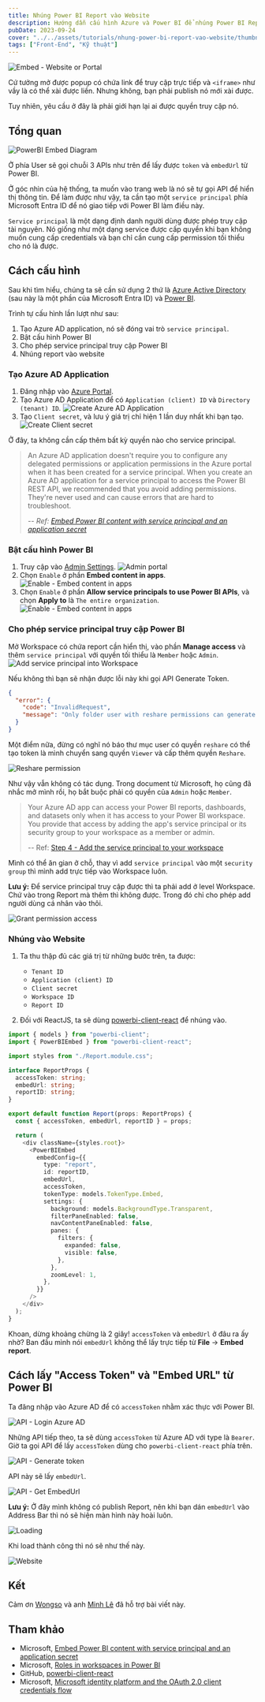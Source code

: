 ```yaml
---
title: Nhúng Power BI Report vào Website
description: Hướng dẫn cấu hình Azure và Power BI để nhúng Power BI Report vào Website
pubDate: 2023-09-24
cover: "../../assets/tutorials/nhung-power-bi-report-vao-website/thumbnail.png"
tags: ["Front-End", "Kỹ thuật"]
---
```


![Embed - Website or Portal](../../assets/tutorials/nhung-power-bi-report-vao-website/embed-website-or-portal.png)

Cứ tưởng mở được popup có chứa link để truy cập trực tiếp và `<iframe>` như vầy là có thể xài được liền. Nhưng không, bạn phải publish nó mới xài được.

Tuy nhiên, yêu cầu ở đây là phải giới hạn lại ai được quyền truy cập nó.

## Tổng quan

![PowerBI Embed Diagram](../../assets/tutorials/nhung-power-bi-report-vao-website/powerBI-embed-diagram.png)

Ở phía User sẽ gọi chuỗi 3 APIs như trên để lấy được `token` và `embedUrl` từ Power BI.

Ở góc nhìn của hệ thống, ta muốn vào trang web là nó sẽ tự gọi API để hiển thị thông tin. Để làm được như vậy, ta cần tạo một `service principal` phía Microsoft Entra ID để nó giao tiếp với Power BI làm điều này.

`Service principal` là một dạng định danh người dùng được phép truy cập tài nguyên. Nó giống như một dạng service được cấp quyền khi bạn không muốn cung cấp credentials và bạn chỉ cần cung cấp permission tối thiểu cho nó là được.

## Cách cấu hình

Sau khi tìm hiểu, chúng ta sẽ cần sử dụng 2 thứ là [Azure Active Directory](https://azure.microsoft.com/en-us/products/active-directory) (sau này là một phần của Microsoft Entra ID) và [Power BI](https://powerbi.microsoft.com/en-us/what-is-power-bi/).

Trình tự cấu hình lần lượt như sau:

1. Tạo Azure AD application, nó sẽ đóng vai trò `service principal`.
2. Bật cấu hình Power BI
3. Cho phép service principal truy cập Power BI
4. Nhúng report vào website

### Tạo Azure AD Application

1. Đăng nhập vào [Azure Portal](https://portal.azure.com/).
2. Tạo Azure AD Application để có `Application (client) ID` và `Directory (tenant) ID`.
   ![Create Azure AD Application](../../assets/tutorials/nhung-power-bi-report-vao-website/create-azure-ad-application.png)
3. Tạo `Client secret`, và lưu ý giá trị chỉ hiện 1 lần duy nhất khi bạn tạo.
   ![Create Client secret](../../assets/tutorials/nhung-power-bi-report-vao-website/create-client-secret.png)

Ở đây, ta không cần cấp thêm bất kỳ quyền nào cho service principal.

> An Azure AD application doesn't require you to configure any delegated permissions or application permissions in the Azure portal when it has been created for a service principal. When you create an Azure AD application for a service principal to access the Power BI REST API, we recommended that you avoid adding permissions. They're never used and can cause errors that are hard to troubleshoot.
>
> -- <cite>Ref: [Embed Power BI content with service principal and an application secret](https://learn.microsoft.com/en-us/power-bi/developer/embedded/embed-service-principal#step-4---add-the-service-principal-to-your-workspace)</cite>

### Bật cấu hình Power BI

1. Truy cập vào [Admin Settings](https://app.powerbi.com/admin-portal/tenantSettings?experience=power-bi).
   ![Admin portal](../../assets/tutorials/nhung-power-bi-report-vao-website/powerbi-admin-portal.png)
2. Chọn `Enable` ở phần <strong>Embed content in apps</strong>.
   ![Enable - Embed content in apps](../../assets/tutorials/nhung-power-bi-report-vao-website/enable-embed.png)
3. Chọn `Enable` ở phần <strong>Allow service principals to use Power BI APIs</strong>, và chọn <strong>Apply to</strong> là `The entire organization`.
   ![Enable - Embed content in apps](../../assets/tutorials/nhung-power-bi-report-vao-website/enable-allow-service-principal.png)

### Cho phép service principal truy cập Power BI

Mở Workspace có chứa report cần hiển thị, vào phần <strong>Manage access</strong> và thêm `service principal` với quyền tối thiểu là `Member` hoặc `Admin`.
![Add service principal into Workspace](../../assets/tutorials/nhung-power-bi-report-vao-website/add-service-principal-into-workspace.png)

Nếu không thì bạn sẽ nhận được lỗi này khi gọi API Generate Token.

```json
{
  "error": {
    "code": "InvalidRequest",
    "message": "Only folder user with reshare permissions can generate embed token"
  }
}
```

Một điểm nữa, đừng có nghĩ nó báo thư mục user có quyền `reshare` có thể tạo token là mình chuyển sang quyền `Viewer` và cấp thêm quyền `Reshare`.

![Reshare permission](../../assets/tutorials/nhung-power-bi-report-vao-website/reshare-permission.png)

Như vậy vẫn không có tác dụng. Trong document từ Microsoft, họ cũng đã nhắc mở mình rồi, họ bắt buộc phải có quyền của `Admin` hoặc `Member`.

> Your Azure AD app can access your Power BI reports, dashboards, and datasets only when it has access to your Power BI workspace. You provide that access by adding the app's service principal or its security group to your workspace as a member or admin.
>
> -- Ref: [Step 4 - Add the service principal to your workspace](https://learn.microsoft.com/en-us/power-bi/developer/embedded/embed-service-principal#step-4---add-the-service-principal-to-your-workspace)

Mình có thể ăn gian ở chỗ, thay vì add `service principal` vào một `security group` thì mình add trực tiếp vào Workspace luôn.

<strong className="text-red-500">Lưu ý:</strong> Để service principal truy cập được
thì ta phải add ở level Workspace. Chứ vào trong Report mà thêm thì không được. Trong
đó chỉ cho phép add người dùng cá nhân vào thôi.

![Grant permission access](../../assets/tutorials/nhung-power-bi-report-vao-website/manage-access-grant-permission-access.png)

### Nhúng vào Website

1. Ta thu thập đủ các giá trị từ những bước trên, ta được:

   - `Tenant ID`
   - `Application (client) ID`
   - `Client secret`
   - `Workspace ID`
   - `Report ID`

2. Đối với ReactJS, ta sẽ dùng [powerbi-client-react](https://github.com/microsoft/powerbi-client-react) để nhúng vào.

```typescript
import { models } from "powerbi-client";
import { PowerBIEmbed } from "powerbi-client-react";

import styles from "./Report.module.css";

interface ReportProps {
  accessToken: string;
  embedUrl: string;
  reportID: string;
}

export default function Report(props: ReportProps) {
  const { accessToken, embedUrl, reportID } = props;

  return (
    <div className={styles.root}>
      <PowerBIEmbed
        embedConfig={{
          type: "report",
          id: reportID,
          embedUrl,
          accessToken,
          tokenType: models.TokenType.Embed,
          settings: {
            background: models.BackgroundType.Transparent,
            filterPaneEnabled: false,
            navContentPaneEnabled: false,
            panes: {
              filters: {
                expanded: false,
                visible: false,
              },
            },
            zoomLevel: 1,
          },
        }}
      />
    </div>
  );
}
```

Khoan, dừng khoảng chừng là 2 giây! `accessToken` và `embedUrl` ở đâu ra ấy nhờ? Ban đầu mình nói `embedUrl` không thể lấy trực tiếp từ <strong>File</strong> -> <strong>Embed report</strong>.

## Cách lấy "Access Token" và "Embed URL" từ Power BI

Ta đăng nhập vào Azure AD để có `accessToken` nhằm xác thực với Power BI.

![API - Login Azure AD](../../assets/tutorials/nhung-power-bi-report-vao-website/api-login-azure-ad.png)

Những API tiếp theo, ta sẽ dùng `accessToken` từ Azure AD với type là `Bearer`. Giờ ta gọi API để lấy `accessToken` dùng cho `powerbi-client-react` phía trên.

![API - Generate token](../../assets/tutorials/nhung-power-bi-report-vao-website/api-generate-token.png)

API này sẽ lấy `embedUrl`.

![API - Get EmbedUrl](../../assets/tutorials/nhung-power-bi-report-vao-website/api-get-embed-url.png)

<strong className="text-red-500">Lưu ý:</strong> Ở đây mình không có publish Report,
nên khi bạn dán `embedUrl` vào Address Bar thì nó sẽ hiện màn hình này hoài luôn.

![Loading](../../assets/tutorials/nhung-power-bi-report-vao-website/powerbi-loading.png)

Khi load thành công thì nó sẽ như thế này.

![Website](../../assets/tutorials/nhung-power-bi-report-vao-website/result.png)

## Kết

Cảm ơn [Wongso](https://www.linkedin.com/in/wswijaya) và anh [Minh Lê](https://www.linkedin.com/in/minh-le-69468541) đã hỗ trợ bài viết này.

## Tham khảo

- Microsoft, [Embed Power BI content with service principal and an application secret](https://learn.microsoft.com/en-us/power-bi/developer/embedded/embed-service-principal)
- Microsoft, [Roles in workspaces in Power BI](https://learn.microsoft.com/en-us/power-bi/collaborate-share/service-roles-new-workspaces)
- GitHub, [powerbi-client-react](https://github.com/microsoft/powerbi-client-react)
- Microsoft, [Microsoft identity platform and the OAuth 2.0 client credentials flow](https://learn.microsoft.com/en-us/azure/active-directory/develop/v2-oauth2-client-creds-grant-flow)
